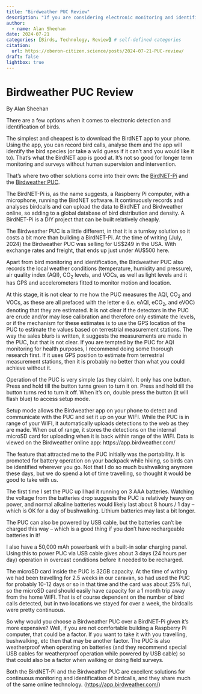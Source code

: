 ```yaml
---
title: "Birdweather PUC Review"
description: "If you are considering electronic monitoring and identification of birdcalls, this review may help you decide if a Birdweather PUC is the right choice for you or not."
author:
  - name: Alan Sheehan
date: 2024-07-21
categories: [Birds, Technology, Review] # self-defined categories
citation: 
  url: https://oberon-citizen.science/posts/2024-07-21-PUC-review/
draft: false 
lightbox: true
---
```


# Birdweather PUC Review

By Alan Sheehan

There are a few options when it comes to electronic detection and identification of birds.

The simplest and cheapest is to download the BirdNET app to your phone. Using the app, you can record bird calls, analyse them and the app will identify the bird species (or take a wild guess if it can’t and you would like it to). That’s what the BirdNET app is good at. It’s not so good for longer term monitoring and surveys without human supervision and intervention.

That’s where two other solutions come into their own: the [BirdNET-Pi](https://www.birdweather.com/birdnetpi) and the [Birdweather PUC](https://www.birdweather.com/).

The BirdNET-Pi is, as the name suggests, a Raspberry Pi computer, with a microphone, running the BirdNET software. It continuously records and analyses birdcalls and can upload the data to BirdNET and Birdweather online, so adding to a global database of bird distribution and density. A BirdNET-Pi is a DIY project that can be built relatively cheaply.

The Birdweather PUC is a little different, in that it is a turnkey solution so it costs a bit more than building a BirdNET-Pi. At the time of writing (July, 2024) the Birdweather PUC was selling for US\$249 in the USA. With exchange rates and freight, that ends up just under AU\$500 here.

Apart from bird monitoring and identification, the Birdweather PUC also records the local weather conditions (temperature, humidity and pressure), air quality index (AQI), CO~2~ levels, and VOCs, as well as light levels and it has GPS and accelerometers fitted to monitor motion and location.

At this stage, it is not clear to me how the PUC measures the AQI, CO~2~ and VOCs, as these are all prefaced with the letter e (i.e. eAQI, eCO~2~, and eVOC) denoting that they are estimated. It is not clear if the detectors in the PUC are crude and/or may lose calibration and therefore only estimate the levels, or if the mechanism for these estimates is to use the GPS location of the PUC to estimate the values based on terrestrial measurement stations. The way the sales blurb is written, it suggests the measurements are made in the PUC, but that is not clear. If you are tempted by the PUC for AQI monitoring for health purposes, I recommend doing some thorough research first. If it uses GPS position to estimate from terrestrial measurement stations, then it is probably no better than what you could achieve without it.

Operation of the PUC is very simple (as they claim). It only has one button. Press and hold till the button turns green to turn it on. Press and hold till the button turns red to turn it off. When it’s on, double press the button (it will flash blue) to access setup mode.

Setup mode allows the Birdweather app on your phone to detect and communicate with the PUC and set it up on your WIFI. While the PUC is in range of your WIFI, it automatically uploads detections to the web as they are made. When out of range, it stores the detections on the internal microSD card for uploading when it is back within range of the WIFI. Data is viewed on the Birdweather online app: https://app.birdweather.com/

The feature that attracted me to the PUC initially was the portability. It is promoted for battery operation on your backpack while hiking, so birds can be identified wherever you go. Not that I do so much bushwalking anymore these days, but we do spend a lot of time travelling, so thought it would be good to take with us.

The first time I set the PUC up I had it running on 3 AAA batteries. Watching the voltage from the batteries drop suggests the PUC is relatively heavy on power, and normal alkaline batteries would likely last about 8 hours / 1 day – which is OK for a day of bushwalking. Lithium batteries may last a bit longer.

The PUC can also be powered by USB cable, but the batteries can’t be charged this way – which is a good thing if you don’t have rechargeable batteries in it!

I also have a 50,000 mAh powerbank with a built-in solar charging panel. Using this to power PUC via USB cable gives about 3 days (24 hours per day) operation in overcast conditions before it needed to be recharged.

The microSD card inside the PUC is 32GB capacity. At the time of writing we had been travelling for 2.5 weeks in our caravan, so had used the PUC for probably 10-12 days or so in that time and the card was about 25% full, so the microSD card should easily have capacity for a 1 month trip away from the home WIFI. That is of course dependent on the number of bird calls detected, but in two locations we stayed for over a week, the birdcalls were pretty continuous.

So why would you choose a Birdweather PUC over a BirdNET-Pi given it’s more expensive? Well, if you are not comfortable building a Raspberry Pi computer, that could be a factor. If you want to take it with you travelling, bushwalking, etc then that may be another factor. The PUC is also weatherproof when operating on batteries (and they recommend special USB cables for weatherproof operation while powered by USB cable) so that could also be a factor when walking or doing field surveys.

Both the BirdNET-Pi and the Birdweather PUC are excellent solutions for continuous monitoring and identification of birdcalls, and they share much of the same online technology. (<https://app.birdweather.com/>)
